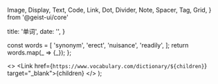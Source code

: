   Image,
  Display,
  Text,
  Code,
  Link,
  Dot,
  Divider,
  Note,
  Spacer,
  Tag,
  Grid,
} from '@geist-ui/core'

  title: '单词',
  date: '',
}

  const words = [
    'synonym',
    'erect',
    'nuisance',
    'readily',
  ];
  return words.map(_ => <Word>{_}</Word>);
};

  <>
    <Tag type="success" mb={0.8}>
      <Link href={`https://www.vocabulary.com/dictionary/${children}`} target="_blank">{children}</Link>
    </Tag>
    <Spacer inline />
  </>
);

<Words />

